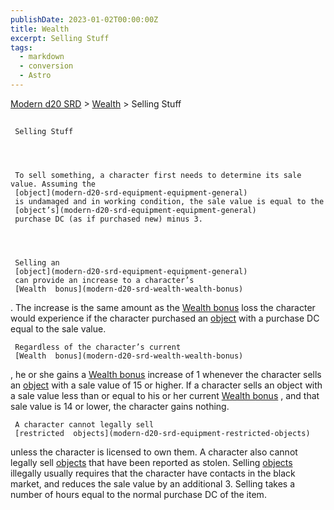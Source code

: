 ```yaml
---
publishDate: 2023-01-02T00:00:00Z
title: Wealth
excerpt: Selling Stuff
tags:
  - markdown
  - conversion
  - Astro
---
```


[Modern d20 SRD](/#modernD20) > [Wealth](modern-d20-srd-wealth-index) > Selling Stuff

##

     Selling Stuff




     To sell something, a character first needs to determine its sale value. Assuming the
     [object](modern-d20-srd-equipment-equipment-general)
     is undamaged and in working condition, the sale value is equal to the
     [object’s](modern-d20-srd-equipment-equipment-general)
     purchase DC (as if purchased new) minus 3.




     Selling an
     [object](modern-d20-srd-equipment-equipment-general)
     can provide an increase to a character’s
     [Wealth  bonus](modern-d20-srd-wealth-wealth-bonus)
. The increase is the same amount as the
[Wealth bonus](modern-d20-srd-wealth-wealth-bonus)
loss the character would experience if the character purchased an
[object](modern-d20-srd-equipment-equipment-general)
with a purchase DC equal to the sale value.

     Regardless of the character’s current
     [Wealth  bonus](modern-d20-srd-wealth-wealth-bonus)
, he or she gains a
[Wealth bonus](modern-d20-srd-wealth-wealth-bonus)
increase of 1 whenever the character sells an
[object](modern-d20-srd-equipment-equipment-general)
with
a sale value of 15 or higher. If a character sells an object with a sale value
less than or equal to his or her current
[Wealth bonus](modern-d20-srd-wealth-wealth-bonus)
, and that sale value
is 14 or lower, the character gains nothing.

     A character cannot legally sell
     [restricted  objects](modern-d20-srd-equipment-restricted-objects)
unless the character is licensed to own them. A character also cannot legally sell
[objects](modern-d20-srd-equipment-equipment-general)
that have been reported as stolen. Selling
[objects](modern-d20-srd-equipment-equipment-general)
illegally usually requires that the character have contacts in the black market, and reduces the sale value by an additional 3. Selling takes a number of hours equal to the normal purchase DC of the item.
